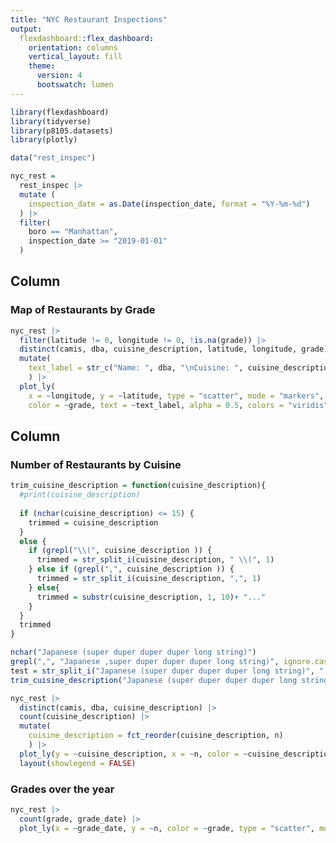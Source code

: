 ```yaml
---
title: "NYC Restaurant Inspections"
output: 
  flexdashboard::flex_dashboard:
    orientation: columns
    vertical_layout: fill
    theme: 
      version: 4
      bootswatch: lumen
---
```


```r
library(flexdashboard)
library(tidyverse)
library(p8105.datasets)
library(plotly)
```

```r
data("rest_inspec")

nyc_rest = 
  rest_inspec |> 
  mutate (
    inspection_date = as.Date(inspection_date, format = "%Y-%m-%d")
  ) |> 
  filter(
    boro == "Manhattan",
    inspection_date >= "2019-01-01"
  )
```


Column {data-width=650}
-----------------------------------------------------------------------

### Map of Restaurants by Grade

```r
nyc_rest |>
  filter(latitude != 0, longitude != 0, !is.na(grade)) |> 
  distinct(camis, dba, cuisine_description, latitude, longitude, grade) |> 
  mutate(
    text_label = str_c("Name: ", dba, "\nCuisine: ", cuisine_description, "\nGrade: ", grade)
    ) |> 
  plot_ly(
    x = ~longitude, y = ~latitude, type = "scatter", mode = "markers",
    color = ~grade, text = ~text_label, alpha = 0.5, colors = "viridis")
```

Column {data-width=350}
-----------------------------------------------------------------------

### Number of Restaurants by Cuisine

```r
trim_cuisine_description = function(cuisine_description){
  #print(cuisine_description)
  
  if (nchar(cuisine_description) <= 15) {
    trimmed = cuisine_description
  }
  else {
    if (grepl("\\(", cuisine_description )) {
      trimmed = str_split_i(cuisine_description, " \\(", 1)
    } else if (grepl(",", cuisine_description )) {
      trimmed = str_split_i(cuisine_description, ",", 1)
    } else{
      trimmed = substr(cuisine_description, 1, 10)+ "..."
    }
  } 
  trimmed
}

nchar("Japanese (super duper duper duper long string)")
grepl(",", "Japanese ,super duper duper duper long string)", ignore.case = TRUE)
test = str_split_i("Japanese (super duper duper duper long string)", " \\(", 1)
trim_cuisine_description("Japanese (super duper duper duper long string)")

nyc_rest |> 
  distinct(camis, dba, cuisine_description) |> 
  count(cuisine_description) |> 
  mutate(
    cuisine_description = fct_reorder(cuisine_description, n)
    ) |> 
  plot_ly(y = ~cuisine_description, x = ~n, color = ~cuisine_description, type = "bar", colors = "viridis") |> 
  layout(showlegend = FALSE)
```

### Grades over the year

```r
nyc_rest |> 
  count(grade, grade_date) |> 
  plot_ly(x = ~grade_date, y = ~n, color = ~grade, type = "scatter", mode = "lines", colors = "viridis")
```


